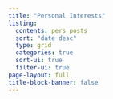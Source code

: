 ```yaml
---
title: "Personal Interests"
listing:
  contents: pers_posts
  sort: "date desc"
  type: grid
  categories: true
  sort-ui: true
  filter-ui: true
page-layout: full
title-block-banner: false
---
```

